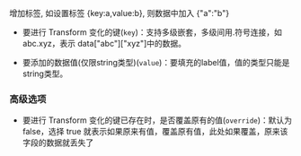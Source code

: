 增加标签, 如设置标签 {key:a,value:b}, 则数据中加入 {"a":"b"}

* 要进行 Transform 变化的键(`key`)：支持多级嵌套，多级间用.符号连接，如abc.xyz，表示 data["abc"]["xyz"]中的数据。

* 要添加的数据值(仅限string类型)(`value`)：要填充的label值，值的类型只能是string类型。

### **高级选项**

* 要进行 Transform 变化的键已存在时，是否覆盖原有的值(`override`)：默认为 false，选择 true 就表示如果原来有值，覆盖原有值，此处如果覆盖，原来该字段的数据就丢失了